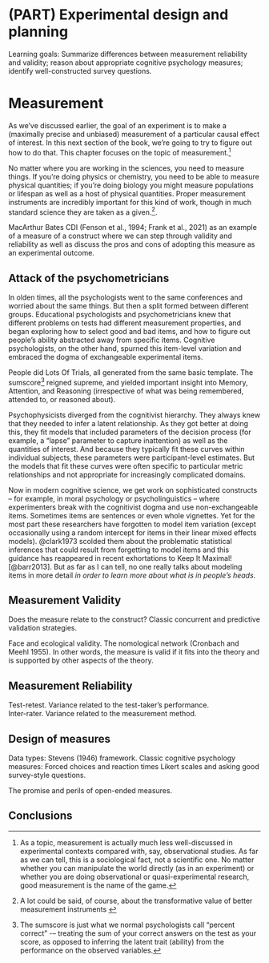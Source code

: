 # (PART) Experimental design and planning {-}

::: {learning-goals}
Learning goals: Summarize differences between measurement reliability and validity; reason about appropriate cognitive psychology measures; identify well-constructed survey questions.
:::

# Measurement

As we've discussed earlier, the goal of an experiment is to make a (maximally precise and unbiased) measurement of a particular causal effect of interest. In this next section of the book, we're going to try to figure out how to do that. This chapter focuses on the topic of measurement.^[As a topic, measurement is actually much less well-discussed in experimental contexts compared with, say, observational studies. As far as we can tell, this is a sociological fact, not a scientific one. No matter whether you can manipulate the world directly (as in an experiment) or whether you are doing observational or quasi-experimental research, good measurement is the name of the game.]

No matter where you are working in the sciences, you need to measure things. If you're doing physics or chemistry, you need to be able to measure physical quantities; if you're doing biology you might measure populations or lifespan as well as a host of physical quantities. Proper measurement instruments are incredibly important for this kind of work, though in much standard science they are taken as a given.^[A lot could be said, of course, about the transformative value of better measurement instruments ].


::: {.case-study}
MacArthur Bates CDI (Fenson et al., 1994; Frank et al., 2021) as an example of a measure of a construct where we can step through validity and reliability as well as discuss the pros and cons of adopting this measure as an experimental outcome.
:::


## Attack of the psychometricians

In olden times, all the psychologists went to the same conferences and worried about the same things. But then a split formed between different groups. Educational psychologists and psychometricians knew that different problems on tests had different measurement properties, and began exploring how to select good and bad items, and how to figure out people's ability abstracted away from specific items. Cognitive psychologists, on the other hand, spurned this item-level variation and embraced the dogma of exchangeable experimental items.

People did Lots Of Trials, all generated from the same basic template. The sumscore^[The sumscore is just what we normal psychologists call "percent correct" -– treating the sum of your correct answers on the test as your score, as opposed to inferring the latent trait (ability) from the performance on the observed variables.] reigned supreme, and yielded important insight into Memory, Attention, and Reasoning (irrespective of what was being remembered, attended to, or reasoned about). 

Psychophysicists diverged from the cognitivist hierarchy. They always knew that they needed to infer a latent relationship. As they got better at doing this, they fit models that included parameters of the decision process (for example, a "lapse" parameter to capture inattention) as well as the quantities of interest. And because they typically fit these curves within individual subjects, these parameters were participant-level estimates. But the models that fit these curves were often specific to particular metric relationships and not appropriate for increasingly complicated domains.

Now in modern cognitive science, we get work on sophisticated constructs – for example, in moral psychology or psycholinguistics – where experimenters break with the cognitivist dogma and use non-exchangeable items. Sometimes items are sentences or even whole vignettes. Yet for the most part these researchers have forgotten to model item variation (except occasionally using a random intercept for items in their linear mixed effects models). @clark1973 scolded them about the problematic statistical inferences that could result from forgetting to model items and this guidance has reappeared in recent exhortations to Keep It Maximal! [@barr2013]. But as far as I can tell, no one really talks about modeling items in more detail *in order to learn more about what is in people's heads*.


## Measurement Validity

Does the measure relate to the construct? Classic concurrent and predictive validation strategies.

Face and ecological validity.
The nomological network (Cronbach and Meehl 1955). In other words, the measure is valid if it fits into the theory and is supported by other aspects of the theory.

## Measurement Reliability

Test-retest. Variance related to the test-taker’s performance. 	
Inter-rater. Variance related to the measurement method.

## Design of measures

Data types: Stevens (1946) framework.
Classic cognitive psychology measures: Forced choices and reaction times
Likert scales and asking good survey-style questions.

The promise and perils of open-ended measures. 

## Conclusions
